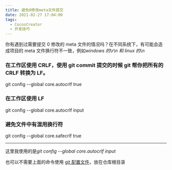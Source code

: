 ```yaml
---
title: 避免0修改meta文件提交
date: 2021-02-27 17:04:00
tags:
  - CocosCreator
  - 开发技巧
---
```


你有遇到过需要提交 0 修改的 meta 文件的情况吗？在不同系统下，有可能会造成项目的 meta 文件换行符不一致，例如*windows 的\r\n 和 linux 的\n*

### 在工作区使用 CRLF，使用 git commit 提交的时候 git 帮你把所有的 CRLF 转换为 LF。

git config --global core.autocrlf true

### 在工作区使用 LF

git config --global core.autocrlf input

### 避免文件中有混用换行符

git config --global core.safecrlf true

---

这里我使用的是*git config --global core.autocrlf input*

也可以不需要上面的命令使用 [git 配置文件](https://forum.cocos.org/uploads/short-url/z4laNgrsNh8pScMLAZ6veYI6GDd.zip)，放在仓库根目录
